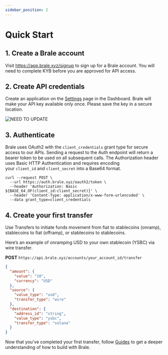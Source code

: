 ```yaml
---
sidebar_position: 2
---
```


# Quick Start

## 1. Create a Brale account

Visit https://app.brale.xyz/signup to sign up for a Brale account. You will need to complete KYB before you are approved for API access.

## 2. Create API credentials

Create an application on the [Settings](https://app.brale.xyz/settings?tab=api) page in the Dashboard. Brale will make your API key available only once. Please save the key in a secure location.

![NEED TO UPDATE](./img/api-credentials.png)

## 3. Authenticate

Brale uses OAuth2 with the `client_credentials` grant type for secure access to our APIs. Sending a request to the Auth endpoint will return a bearer token to be used on all subsequent calls. The Authorization header uses Basic HTTP Authentication and requires encoding your `client_id` and `client_secret` into a Base64 format.

```curl title="Request Body" showLineNumbers
curl --request POST \
  --url https://auth.brale.xyz/oauth2/token \
  --header 'Authorization: Basic ${BASE_64_OF(client_id:client_secret)}' \
  --header 'Content-Type: application/x-www-form-urlencoded' \
  --data grant_type=client_credentials
```

## 4. Create your first transfer

Use Transfers to initiate funds movement from fiat to stablecoins (onramp), stablecoins to fiat (offramp), or stablecoins to stablecoins.

Here’s an example of onramping USD to your own stablecoin (YSBC) via wire transfer.

**POST** `https://api.brale.xyz/accounts/your_account_id/transfer`

```json title="Request Body" showLineNumbers
{
  "amount": {
    "value": "10",
    "currency": "USD"
  },
  "source": {
    "value_type": "usd",
    "transfer_type": "wire"
  },
  "destination": {
    "address_id": "string",
    "value_type": "ysbc",
    "transfer_type": "solana"
  }
}
```

Now that you've completed your first transfer, follow [Guides](/docs/category/guides) to get a deeper understanding of how to build with Brale.
